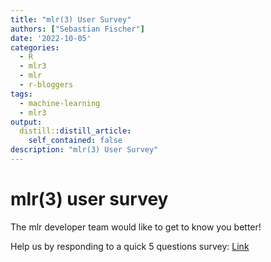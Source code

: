 ```yaml
---
title: "mlr(3) User Survey"
authors: ["Sebastian Fischer"]
date: '2022-10-05'
categories:
  - R
  - mlr3
  - mlr
  - r-bloggers
tags:
  - machine-learning
  - mlr3
output:
  distill::distill_article:
    self_contained: false
description: "mlr(3) User Survey"
---
```


# mlr(3) user survey

The mlr developer team would like to get to know you better!

Help us by responding to a quick 5 questions survey: [Link](https://docs.google.com/forms/d/e/1FAIpQLSdqgWjGrmaENtj_MO1dQcTDovJkmCgughr4_pR4SohPQeHqTA/viewform)


